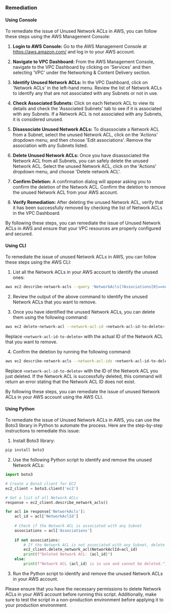 ### Remediation

#### Using Console

To remediate the issue of Unused Network ACLs in AWS, you can follow these steps using the AWS Management Console:

1. **Login to AWS Console:** Go to the AWS Management Console at https://aws.amazon.com/ and log in to your AWS account.

2. **Navigate to VPC Dashboard:** From the AWS Management Console, navigate to the VPC Dashboard by clicking on 'Services' and then selecting 'VPC' under the Networking & Content Delivery section.

3. **Identify Unused Network ACLs:** In the VPC Dashboard, click on 'Network ACLs' in the left-hand menu. Review the list of Network ACLs to identify any that are not associated with any Subnets or not in use.

4. **Check Associated Subnets:** Click on each Network ACL to view its details and check the 'Associated Subnets' tab to see if it is associated with any Subnets. If a Network ACL is not associated with any Subnets, it is considered unused.

5. **Disassociate Unused Network ACLs:** To disassociate a Network ACL from a Subnet, select the unused Network ACL, click on the 'Actions' dropdown menu, and then choose 'Edit associations'. Remove the association with any Subnets listed.

6. **Delete Unused Network ACLs:** Once you have disassociated the Network ACL from all Subnets, you can safely delete the unused Network ACL. Select the unused Network ACL, click on the 'Actions' dropdown menu, and choose 'Delete network ACL'.

7. **Confirm Deletion:** A confirmation dialog will appear asking you to confirm the deletion of the Network ACL. Confirm the deletion to remove the unused Network ACL from your AWS account.

8. **Verify Remediation:** After deleting the unused Network ACL, verify that it has been successfully removed by checking the list of Network ACLs in the VPC Dashboard.

By following these steps, you can remediate the issue of Unused Network ACLs in AWS and ensure that your VPC resources are properly configured and secured.

#### Using CLI

To remediate the issue of unused Network ACLs in AWS, you can follow these steps using the AWS CLI:

1. List all the Network ACLs in your AWS account to identify the unused ones:
```bash
aws ec2 describe-network-acls --query 'NetworkAcls[?Associations[0]==null].NetworkAclId' --output text
```

2. Review the output of the above command to identify the unused Network ACLs that you want to remove.

3. Once you have identified the unused Network ACLs, you can delete them using the following command:
```bash
aws ec2 delete-network-acl --network-acl-id <network-acl-id-to-delete>
```
Replace `<network-acl-id-to-delete>` with the actual ID of the Network ACL that you want to remove.

4. Confirm the deletion by running the following command:
```bash
aws ec2 describe-network-acls --network-acl-ids <network-acl-id-to-delete>
```
Replace `<network-acl-id-to-delete>` with the ID of the Network ACL you just deleted. If the Network ACL is successfully deleted, this command will return an error stating that the Network ACL ID does not exist.

By following these steps, you can remediate the issue of unused Network ACLs in your AWS account using the AWS CLI.

#### Using Python

To remediate the issue of Unused Network ACLs in AWS, you can use the Boto3 library in Python to automate the process. Here are the step-by-step instructions to remediate this issue:

1. Install Boto3 library:
```bash
pip install boto3
```

2. Use the following Python script to identify and remove the unused Network ACLs:

```python
import boto3

# Create a Boto3 client for EC2
ec2_client = boto3.client('ec2')

# Get a list of all Network ACLs
response = ec2_client.describe_network_acls()

for acl in response['NetworkAcls']:
    acl_id = acl['NetworkAclId']
    
    # Check if the Network ACL is associated with any Subnet
    associations = acl['Associations']
    
    if not associations:
        # If the Network ACL is not associated with any Subnet, delete it
        ec2_client.delete_network_acl(NetworkAclId=acl_id)
        print(f"Deleted Network ACL: {acl_id}")
    else:
        print(f"Network ACL {acl_id} is in use and cannot be deleted.")
```

3. Run the Python script to identify and remove the unused Network ACLs in your AWS account.

Please ensure that you have the necessary permissions to delete Network ACLs in your AWS account before running this script. Additionally, make sure to test the script in a non-production environment before applying it to your production environment.

